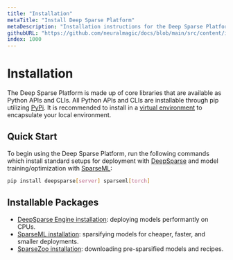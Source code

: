 ```yaml
---
title: "Installation"
metaTitle: "Install Deep Sparse Platform"
metaDescription: "Installation instructions for the Deep Sparse Platform including DeepSparse Engine, SparseML, SparseZoo"
githubURL: "https://github.com/neuralmagic/docs/blob/main/src/content/install.mdx"
index: 1000
---
```


# Installation

The Deep Sparse Platform is made up of core libraries that are available as Python APIs and CLIs.
All Python APIs and CLIs are installable through pip utilizing [PyPi](https://pypi.org/user/neuralmagic/).
It is recommended to install in a [virtual environment](https://docs.python.org/3/library/venv.html) to encapsulate your local environment.

## Quick Start

To begin using the Deep Sparse Platform, run the following commands which install standard setups for deployment with [DeepSparse](../../products/deepsparse) and model training/optimization with [SparseML](../../products/sparseml):

```bash
pip install deepsparse[server] sparseml[torch]
```

## Installable Packages

- [DeepSparse Engine installation](./deepsparse): deploying models performantly on CPUs.
- [SparseML installation](./sparseml): sparsifying models for cheaper, faster, and smaller deployments.
- [SparseZoo installation](./sparsezoo): downloading pre-sparsified models and recipes.
